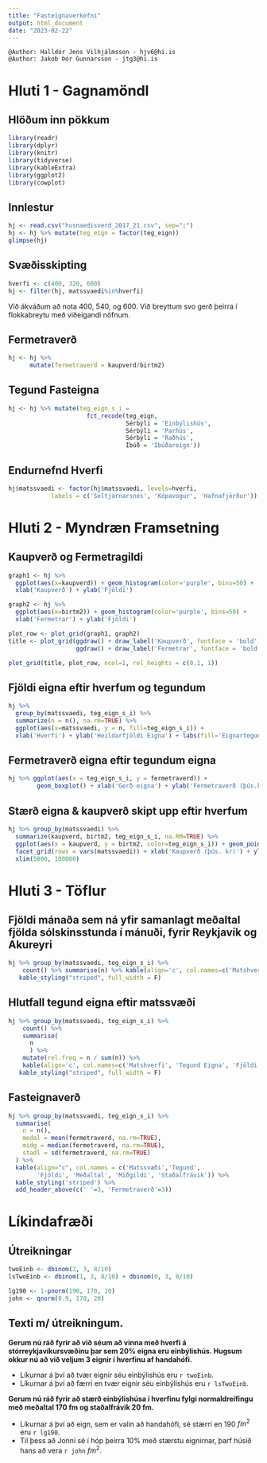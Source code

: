 ```yaml
---
title: "Fasteignaverkefni"
output: html_document
date: "2023-02-22"
---
```


```
@Author: Halldór Jens Vilhjálmsson - hjv6@hi.is
@Author: Jakob Þór Gunnarsson - jtg3@hi.is
```
# Hluti 1 - Gagnamöndl

## Hlöðum inn pökkum
```r
library(readr)
library(dplyr)
library(knitr)
library(tidyverse)
library(kableExtra)
library(ggplot2)
library(cowplot)
```

## Innlestur 
```r
hj <- read.csv("husnaedisverd_2017_21.csv", sep=";")
hj <- hj %>% mutate(teg_eign = factor(teg_eign))
glimpse(hj)
```

## Svæðisskipting
```r
hverfi <- c(400, 320, 600)
hj <- filter(hj, matssvaedi%in%hverfi)
```

Við ákváðum að nota 400, 540, og 600. Við breyttum svo gerð þeirra í flokkabreytu með viðeigandi nöfnum.

## Fermetraverð
```r
hj <- hj %>%
      mutate(fermetraverd = kaupverd/birtm2)
```

## Tegund Fasteigna
```R
hj <- hj %>% mutate(teg_eign_s_i = 
                      fct_recode(teg_eign, 
                                 Sérbýli = 'Einbýlishús', 
                                 Sérbýli = 'Parhús', 
                                 Sérbýli = 'Raðhús', 
                                 Íbúð = 'Íbúðareign'))
```

## Endurnefnd Hverfi
```R
hj$matssvaedi <- factor(hj$matssvaedi, levels=hverfi,
            labels = c('Seltjarnarsnes', 'Kópavogur', 'Hafnafjörður'))
```

# Hluti 2 - Myndræn Framsetning

## Kaupverð og Fermetragildi
```r
graph1 <- hj %>%
  ggplot(aes(x=kaupverd)) + geom_histogram(color='purple', bins=50) + 
  xlab('Kaupverð') + ylab('Fjöldi')

graph2 <- hj %>%
  ggplot(aes(x=birtm2)) + geom_histogram(color='purple', bins=50) + 
  xlab('Fermetrar') + ylab('Fjöldi')

plot_row <- plot_grid(graph1, graph2)
title <- plot_grid(ggdraw() + draw_label('Kaupverð', fontface = 'bold'), 
                   ggdraw() + draw_label('Fermetrar', fontface = 'bold'))

plot_grid(title, plot_row, ncol=1, rel_heights = c(0.1, 1))
```


## Fjöldi eigna eftir hverfum og tegundum

```r
hj %>% 
  group_by(matssvaedi, teg_eign_s_i) %>% 
  summarize(n = n(), na.rm=TRUE) %>%
  ggplot(aes(x=matssvaedi, y = n, fill=teg_eign_s_i)) + 
  xlab('Hverfi') + ylab('Heildarfjöldi Eigna') + labs(fill='Eignartegund') + geom_bar(stat="identity", position='dodge')
```

## Fermetraverð eigna eftir tegundum eigna

```r
hj %>% ggplot(aes(x = teg_eign_s_i, y = fermetraverd)) + 
        geom_boxplot() + xlab('Gerð eigna') + ylab('Fermetraverð (þús.kr)')
```

## Stærð eigna & kaupverð skipt upp eftir hverfum

```r
hj %>% group_by(matssvaedi) %>%
  summarize(kaupverd, birtm2, teg_eign_s_i, na.RM=TRUE) %>%
  ggplot(aes(x = kaupverd, y = birtm2, color=teg_eign_s_i)) + geom_point() + 
  facet_grid(rows = vars(matssvaedi)) + xlab('Kaupverð (þús. kr)') + ylab('Stærð (m^2)') + labs(color='Tegund Eigna') + 
  xlim(5000, 100000)
```

# Hluti 3 - Töflur 

## Fjöldi mánaða sem ná yfir samanlagt meðaltal fjölda sólskinsstunda í mánuði, fyrir Reykjavík og Akureyri
```R
hj %>% group_by(matssvaedi, teg_eign_s_i) %>%
    count() %>% summarise(n) %>% kable(align='c', col.names=c('Matshverfi', 'Tegund Eigna', 'Fjöldi')) %>%
   kable_styling("striped", full_width = F)
```

## Hlutfall tegund eigna eftir matssvæði
```R
hj %>% group_by(matssvaedi, teg_eign_s_i) %>%
    count() %>% 
    summarise(
      n
      ) %>% 
    mutate(rel.freq = n / sum(n)) %>%
    kable(align='c', col.names=c('Matshverfi', 'Tegund Eigna', 'Fjöldi', 'Ratio')) %>%
   kable_styling("striped", full_width = F)
```

## Fasteignaverð
```R
hj %>% group_by(matssvaedi, teg_eign_s_i) %>%
  summarise(
    n = n(),
    medal = mean(fermetraverd, na.rm=TRUE),
    midg = median(fermetraverd, na.rm=TRUE),
    stadl = sd(fermetraverd, na.rm=TRUE)
  ) %>% 
  kable(align="c", col.names = c('Matssvæði','Tegund', 
        'Fjöldi', 'Meðaltal', 'Miðgildi', 'Staðalfrávik')) %>% 
  kable_styling('striped') %>%
  add_header_above(c(' '=3, 'Fermetraverð'=3))
```

# Líkindafræði

## Útreikningar
``` R
twoEinb <- dbinom(2, 3, 8/10)
lsTwoEinb <- dbinom(1, 3, 8/10) + dbinom(0, 3, 8/10)

lg190 <- 1-pnorm(190, 170, 20)
john <- qnorm(0.9, 170, 20)
```

## Texti m/ útreikningum.

**Gerum nú ráð fyrir að við séum að vinna með hverfi á stórreykjavíkursvæðinu þar sem 20% eigna eru einbýlishús. Hugsum okkur nú að við veljum 3 eignir í hverfinu af handahófi.**

* Líkurnar á því að tvær eignir séu einbýlishús eru `r twoEinb`.
* Líkurnar á því að færri en tvær eignir séu einbýlishús eru `r lsTwoEinb`.

**Gerum nú ráð fyrir að stærð einbýlishúsa í hverfinu fylgi normaldreifingu með meðaltal 170 fm og staðalfrávik 20 fm.**

* Líkurnar á því að eign, sem er valin að handahófi, sé stærri en 190 $fm^2$ eru `r lg190`.
* Til þess að Jonni sé í hóp þeirra 10% með stærstu eignirnar, þarf húsið hans að vera `r john` $fm^2$.